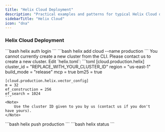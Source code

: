 ```yaml
---
title: "Helix Cloud Deployment"
description: "Practical examples and patterns for typical Helix Cloud deployment workflows"
sidebarTitle: "Helix Cloud"
icon: "dna"
---
```


### Helix Cloud Deployment

<Steps>
  <Step title="Authenticate">
    ```bash
    helix auth login
    ```
  </Step>

  <Step title="Initialize cloud instance">
    ```bash
    helix add cloud --name production
    ```
    <Warning>
        You cannot currently create a new cluster from the CLI. Please contact us to create a new cluster.
    </Warning>
  </Step>

  <Step title="Configure production settings">
    Edit `helix.toml`:
    ```toml
    [cloud.production.helix]
    cluster_id = "REPLACE_WITH_YOUR_CLUSTER_ID"
    region = "us-east-1"
    build_mode = "release"
    mcp = true
    bm25 = true

    [cloud.production.helix.vector_config]
    m = 32
    ef_construction = 256
    ef_search = 1024
    ```
    <Note>
        Use the cluster ID given to you by us (contact us if you don't have yours).
    </Note>
  </Step>

  <Step title="Deploy">
    ```bash
    helix push production
    ```
  </Step>

  <Step title="Monitor">
    ```bash
    helix status
    ```
  </Step>
</Steps>